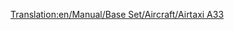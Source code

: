 [[Translation:en/Manual/Base Set/Aircraft/Airtaxi A33]]

{{es/Manual/Aeronaves|Nombre=Airtaxi A33
|Imagen=[[File:en/Manual/Base Set/Aircraft/AirbusA330.png|Airtaxi A33]]
|Precio=106.640 € (53.320 £)
|Velocidad=947 km/h (592 mph)
|Coste-anual=11.812 € (5,906 £)
|Diseño=1993
|Duración=24
|Capacidad=220 pasajeros y 20 sacos de correo
|
|Descripción=Avión estándar, usarlo en aeropuertos grandes.
|Vida-real=Airbus A330
}}